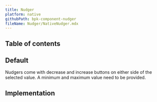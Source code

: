 ```yaml
---
title: Nudger
platform: native
githubPath: bpk-component-nudger
fileName: Nudger/NativeNudger.mdx
---
```




## Table of contents

## Default

Nudgers come with decrease and increase buttons on either side of the selected value. A minimum and maximum value need to be provided.

<NativeComponentScreenshots
  iOS={iosNudgerDefault}
  iOSAltText="iOS default nudger"
  android={androidNudgerDefault}
  androidAltText="Android default nudger" />

## Implementation

<Readme file={readme} />
